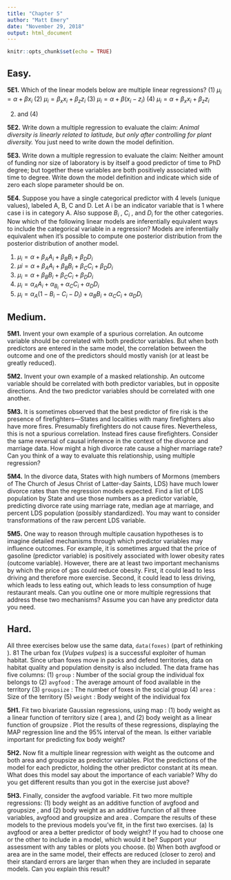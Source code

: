 ```yaml
---
title: "Chapter 5"
author: "Matt Emery"
date: "November 29, 2018"
output: html_document
---
```


```r
knitr::opts_chunk$set(echo = TRUE)
```

## Easy.

**5E1.** Which of the linear models below are multiple linear regressions?
(1) $μ_i = α + βx_i$
(2) $μ_i = β_xx_i + β_zz_i$
(3) $μ_i = α + β(x_i − z_i)$
(4) $μ_i = α + β_xx_i + β_zz_i$

(2) and (4)

**5E2.** Write down a multiple regression to evaluate the claim: *Animal diversity is linearly related to latitude, but only after controlling for plant diversity.* You just need to write down the model definition.

**5E3.** Write down a multiple regression to evaluate the claim: Neither amount of funding nor size of laboratory is by itself a good predictor of time to PhD degree; but together these variables are both positively associated with time to degree. Write down the model definition and indicate which side of zero each slope parameter should be on.

**5E4.** Suppose you have a single categorical predictor with 4 levels (unique values), labeled A, B, C and D. Let A i be an indicator variable that is 1 where case i is in category A. Also suppose $B_i$ , $C_i$ , and $D_i$ for the other categories. Now which of the following linear models are inferentially equivalent ways to include the categorical variable in a regression? Models are inferentially equivalent when it’s possible to compute one posterior distribution from the posterior distribution of another model.

(1) $μ_i = α + β_AA_i + β_BB_i + β_DD_i$
(2) $μ i = α + β_AA_i + β_BB_i + β_CC_i + β_DD_i$
(3) $\mu_i = \alpha + \beta_BB_i + \beta_CC_i + \beta_DD_i$
(4) $μ_i = α_AA_i + α_B_i + α_CC_i + α_DD_i$
(5) $μ_i = α_A(1 − B_i − C_i − D_i) + α_BB_i + α_CC_i + α_DD_i$

## Medium.

**5M1.** Invent your own example of a spurious correlation. An outcome variable should be correlated with both predictor variables. But when both predictors are entered in the same model, the correlation between the outcome and one of the predictors should mostly vanish (or at least be greatly reduced).

**5M2.** Invent your own example of a masked relationship. An outcome variable should be correlated with both predictor variables, but in opposite directions. And the two predictor variables should be correlated with one another.

**5M3.** It is sometimes observed that the best predictor of fire risk is the presence of firefighters—States and localities with many firefighters also have more fires. Presumably firefighters do not cause fires. Nevertheless, this is not a spurious correlation. Instead fires cause firefighters. Consider the same reversal of causal inference in the context of the divorce and marriage data. How might a high divorce rate cause a higher marriage rate? Can you think of a way to evaluate this relationship, using multiple regression?

**5M4.** In the divorce data, States with high numbers of Mormons (members of The Church of Jesus Christ of Latter-day Saints, LDS) have much lower divorce rates than the regression models expected. Find a list of LDS population by State and use those numbers as a predictor variable, predicting divorce rate using marriage rate, median age at marriage, and percent LDS population (possibly standardized). You may want to consider transformations of the raw percent LDS variable.

**5M5.** One way to reason through multiple causation hypotheses is to imagine detailed mechanisms through which predictor variables may influence outcomes. For example, it is sometimes argued that the price of gasoline (predictor variable) is positively associated with lower obesity rates (outcome variable). However, there are at least two important mechanisms by which the price of gas could reduce obesity. First, it could lead to less driving and therefore more exercise. Second, it could lead to less driving, which leads to less eating out, which leads to less consumption of huge restaurant meals. Can you outline one or more multiple regressions that address these two mechanisms? Assume you
can have any predictor data you need.

## Hard.

All three exercises below use the same data, `data(foxes)` (part of rethinking ). 81 The urban fox (*Vulpes vulpes*) is a successful exploiter of human habitat. Since urban foxes move in packs and defend territories, data on habitat quality and population density is also included. The data frame has five columns:
(1) `group` : Number of the social group the individual fox belongs to
(2) `avgfood` : The average amount of food available in the territory
(3) `groupsize` : The number of foxes in the social group
(4) `area` : Size of the territory
(5) `weight` : Body weight of the individual fox

**5H1.** Fit two bivariate Gaussian regressions, using map : (1) body weight as a linear function of territory size ( area ), and (2) body weight as a linear function of groupsize . Plot the results of these regressions, displaying the MAP regression line and the 95% interval of the mean. Is either variable important for predicting fox body weight?

**5H2.** Now fit a multiple linear regression with weight as the outcome and both area and groupsize as predictor variables. Plot the predictions of the model for each predictor, holding the other predictor constant at its mean. What does this model say about the importance of each variable? Why do you get different results than you got in the exercise just above?

**5H3.** Finally, consider the avgfood variable. Fit two more multiple regressions: (1) body weight as an additive function of avgfood and groupsize , and (2) body weight as an additive function of all three variables, avgfood and groupsize and area . Compare the results of these models to the previous models you’ve fit, in the first two exercises. (a) Is avgfood or area a better predictor of body weight? If you had to choose one or the other to include in a model, which would it be? Support your assessment with any tables or plots you choose. (b) When both avgfood or area are in the same model, their effects are reduced (closer to zero) and their standard errors are larger than when they are included in separate models. Can you explain this result?
